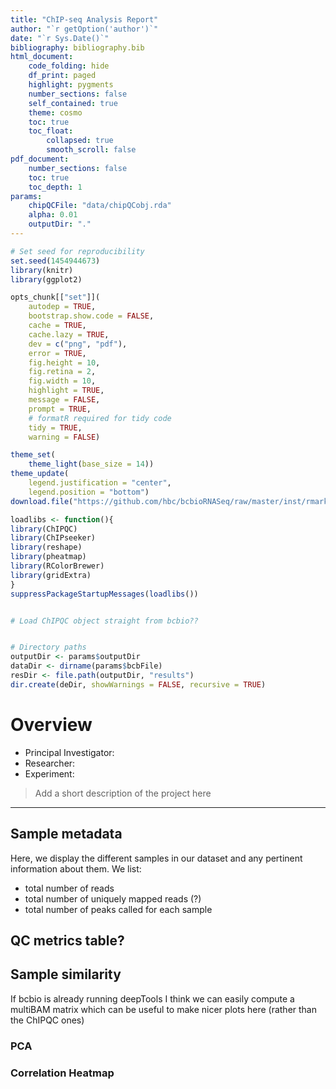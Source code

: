 ```yaml
---
title: "ChIP-seq Analysis Report"
author: "`r getOption('author')`"
date: "`r Sys.Date()`"
bibliography: bibliography.bib
html_document:
    code_folding: hide
    df_print: paged
    highlight: pygments
    number_sections: false
    self_contained: true
    theme: cosmo
    toc: true
    toc_float:
        collapsed: true
        smooth_scroll: false
pdf_document:
    number_sections: false
    toc: true
    toc_depth: 1
params:
    chipQCFile: "data/chipQCobj.rda"
    alpha: 0.01
    outputDir: "."
---
```


```r
# Set seed for reproducibility
set.seed(1454944673)
library(knitr)
library(ggplot2)

opts_chunk[["set"]](
    autodep = TRUE,
    bootstrap.show.code = FALSE,
    cache = TRUE,
    cache.lazy = TRUE,
    dev = c("png", "pdf"),
    error = TRUE,
    fig.height = 10,
    fig.retina = 2,
    fig.width = 10,
    highlight = TRUE,
    message = FALSE,
    prompt = TRUE,
    # formatR required for tidy code
    tidy = TRUE,
    warning = FALSE)

theme_set(
    theme_light(base_size = 14))
theme_update(
    legend.justification = "center",
    legend.position = "bottom")
download.file("https://github.com/hbc/bcbioRNASeq/raw/master/inst/rmarkdown/shared/bibliography.bib", "bibliography.bib")
```

```r

loadlibs <- function(){
library(ChIPQC)
library(ChIPseeker)
library(reshape)
library(pheatmap)
library(RColorBrewer)
library(gridExtra)
}
suppressPackageStartupMessages(loadlibs())


# Load ChIPQC object straight from bcbio??


# Directory paths
outputDir <- params$outputDir
dataDir <- dirname(params$bcbFile)
resDir <- file.path(outputDir, "results")
dir.create(deDir, showWarnings = FALSE, recursive = TRUE)
```

# Overview

- Principal Investigator: 
- Researcher:
- Experiment: 

> Add a short description of the project here

* * *

## Sample metadata

Here, we display the different samples in our dataset and any pertinent information about them. We list:

- total number of reads
- total number of uniquely mapped reads (?) 
- total number of peaks called for each sample


## QC metrics table?

## Sample similarity
If bcbio is already running deepTools I think we can easily compute a multiBAM matrix which can be useful to make nicer plots here (rather than the ChIPQC ones)


### PCA
### Correlation Heatmap


